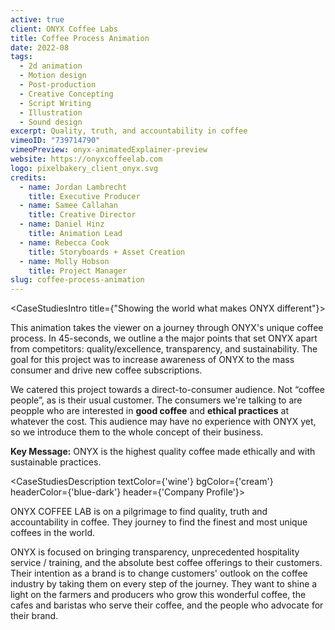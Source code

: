 ```yaml
---
active: true
client: ONYX Coffee Labs
title: Coffee Process Animation
date: 2022-08
tags:
  - 2d animation
  - Motion design
  - Post-production
  - Creative Concepting
  - Script Writing
  - Illustration
  - Sound design
excerpt: Quality, truth, and accountability in coffee
vimeoID: "739714790"
vimeoPreview: onyx-animatedExplainer-preview
website: https://onyxcoffeelab.com
logo: pixelbakery_client_onyx.svg
credits:
  - name: Jordan Lambrecht
    title: Executive Producer
  - name: Samee Callahan
    title: Creative Director
  - name: Daniel Hinz
    title: Animation Lead
  - name: Rebecca Cook
    title: Storyboards + Asset Creation
  - name: Molly Hobson
    title: Project Manager
slug: coffee-process-animation
---
```


<CaseStudiesIntro title={"Showing the world what makes ONYX different"}>

This animation takes the viewer on a journey through ONYX's unique coffee process. In 45-seconds, we outline a the major points that set ONYX apart from competitors: quality/excellence, transparency, and sustainability. The goal for this project was to increase awareness of ONYX to the mass consumer and drive new coffee subscriptions.

We catered this project towards a direct-to-consumer audience. Not “coffee people”, as is their usual customer. The consumers we're talking to are peopple who are interested in **good coffee** and **ethical practices** at whatever the cost. This audience may have no experience with ONYX yet, so we introduce them to the whole concept of their business.

**Key Message:** ONYX is the highest quality coffee made ethically and with sustainable practices.


</CaseStudiesIntro>


<CaseStudiesDescription textColor={'wine'} bgColor={'cream'} headerColor={'blue-dark'} header={'Company Profile'}>

ONYX COFFEE LAB is on a pilgrimage to find quality, truth and accountability in coffee. They journey to find the finest and most unique coffees in the world.

ONYX is focused on bringing transparency, unprecedented hospitality service / training, and the absolute best coffee offerings to their customers. Their intention as a brand is to change customers' outlook on the coffee industry by taking them on every step of the journey. They want to shine a light on the farmers and producers who grow this wonderful coffee, the cafes and baristas who serve their coffee, and the people who advocate for their brand.

</CaseStudiesDescription>
